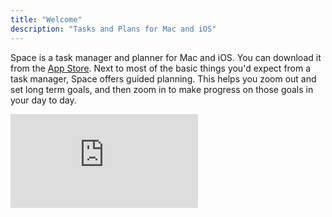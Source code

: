 ```yaml
---
title: "Welcome"
description: "Tasks and Plans for Mac and iOS"
---
```


Space is a task manager and planner for Mac and iOS. You can download it from the [App Store](https://apps.apple.com/us/app/space-life-planner/id6502294348). 
Next to most of the basic things you'd expect from a task manager, Space offers guided planning. This helps you zoom out and set long term goals, 
and then zoom in to make progress on those goals in your day to day.

<Frame caption="Watch an introduction of Space">
  <iframe
    className="w-full aspect-video rounded-xl"
    src="https://www.youtube.com/embed/8boLjkABD3g"
    title="YouTube video player"
    frameBorder="0"
    allow="accelerometer; autoplay; clipboard-write; encrypted-media; gyroscope; picture-in-picture"
    allowFullScreen
    style={{ width: '100%', borderRadius: '0.5rem' }}
  ></iframe>
</Frame>
